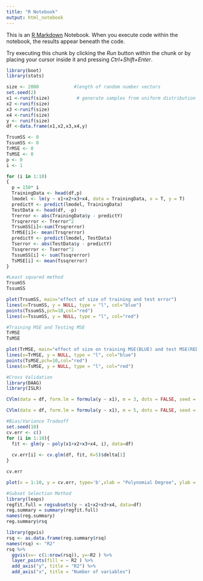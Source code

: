 ---
title: "R Notebook"
output: html_notebook
---

This is an [R Markdown](http://rmarkdown.rstudio.com) Notebook. When you execute code within the notebook, the results appear beneath the code. 

Try executing this chunk by clicking the *Run* button within the chunk or by placing your cursor inside it and pressing *Ctrl+Shift+Enter*. 
```{r}
library(boot)
library(stats)
```

```{r}
size <- 2000             #length of random number vectors
set.seed(2) 
x1 <-runif(size)          # generate samples from uniform distribution (0.0, 1.0)
x2 <-runif(size) 
x3 <-runif(size)
x4 <-runif(size)
y <- runif(size)
df <-data.frame(x1,x2,x3,x4,y)
```

```{r}
TrsumSS <- 0
TssumSS <- 0
TrMSE <- 0
TsMSE <- 0
p <- 0
i <- 1
```

```{r}
for (i in 1:10)
{
  p = 150* i
  TrainingData <- head(df,p)
  lmodel <- lm(y ~ x1+x2+x3+x4, data = TrainingData, x = T, y = T)
  predictY <- predict(lmodel, TrainingData)
  TestData <- head(df, -p)
  Trerror <- abs(TrainingData$y - predictY)
  Trsqrerror <- Trerror^2
  TrsumSS[i]<-sum(Trsqrerror)
  TrMSE[i]<- mean(Trsqrerror)
  predictY <- predict(lmodel, TestData)
  Tserror <- abs(TestData$y - predictY)
  Tssqrerror <- Tserror^2
  TssumSS[i] <- sum(Tssqrerror)
  TsMSE[i] <- mean(Tssqrerror)
}
```

```{r}
#Least squared method
TrsumSS
TssumSS
```

```{r}
plot(TrsumSS, main="effect of size of training and test error")
lines(x=TrsumSS, y = NULL, type = "l", col="blue")
points(TssumSS,pch=10,col="red")
lines(x=TssumSS, y = NULL, type = "l", col="red")
```

```{r}
#Training MSE and Testing MSE
TrMSE
TsMSE
```

```{r}
plot(TrMSE, main="effect of size on training MSE(BLUE) and test MSE(RED)")
lines(x=TrMSE, y = NULL, type = "l", col="blue")
points(TsMSE,pch=10,col="red")
lines(x=TsMSE, y = NULL, type = "l", col="red")
```

```{r}
#Cross Validation
library(DAAG) 
library(ISLR)
```

```{r}
CVlm(data = df, form.lm = formula(y ~ x1), m = 3, dots = FALSE, seed = 29, plotit = c("Observed","Residual"), main="Small symbols show cross-validation predicted values", legend.pos="topleft", printit = TRUE)
```

```{r}
CVlm(data = df, form.lm = formula(y ~ x1), m = 5, dots = FALSE, seed = 29, plotit = c("Observed","Residual"), main="Small symbols show cross-validation predicted values", legend.pos="topleft", printit = TRUE)
```

```{r}
#Bias/Variance Tradeoff
set.seed(10)
cv.err <- c()
for (i in 1:10){
  fit <- glm(y ~ poly(x1+x2+x3+x4, i), data=df)
  
  cv.err[i] <- cv.glm(df, fit, K=5)$delta[1]
}
```

```{r}
cv.err
```

```{r}
plot(x = 1:10, y = cv.err, type='b',xlab = "Polynomial Degree", ylab = "Cross Validation Error", main = "Bias / Variance Tradeoff")
```

```{r}
#Subset Selection Method
library(leaps)
regfit.full = regsubsets(y ~ x1+x2+x3+x4, data=df)
reg.summary = summary(regfit.full)
names(reg.summary)
reg.summary$rsq
```

```{r}
library(ggvis)
rsq <- as.data.frame(reg.summary$rsq)
names(rsq) <- "R2"
rsq %>% 
  ggvis(x=~ c(1:nrow(rsq)), y=~R2 ) %>%
  layer_points(fill = ~ R2 ) %>%
  add_axis("y", title = "R2") %>% 
  add_axis("x", title = "Number of variables")
```